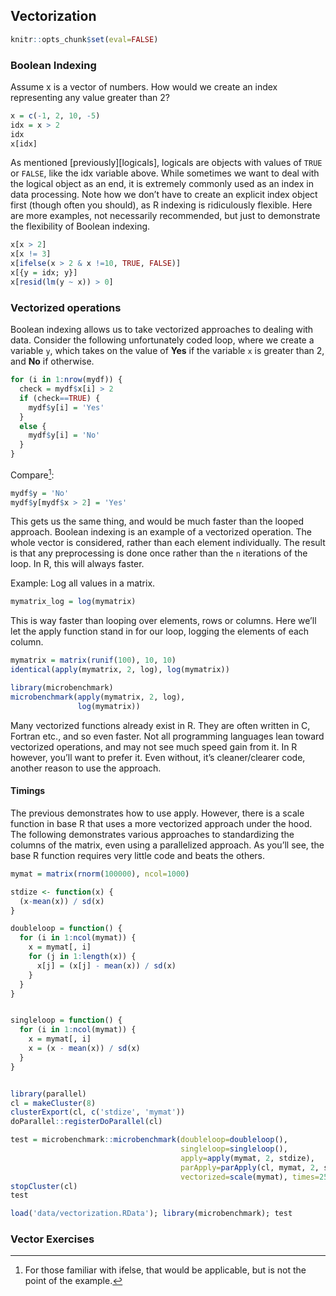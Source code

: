 ## Vectorization 

```r
knitr::opts_chunk$set(eval=FALSE)
```


### Boolean Indexing

Assume <span class="objclass">x</span> is a vector of numbers. How would we create an index representing any value greater than 2?

```r
x = c(-1, 2, 10, -5)
idx = x > 2
idx
x[idx]
```

As mentioned [previously][logicals], <span class="objclass">logicals</span> are objects with values of `TRUE` or `FALSE`, like the <span class="objclass">idx</span> variable above.  While sometimes we want to deal with the logical object as an end, it is extremely commonly used as an index in data processing. Note how we don't have to create an explicit index object first (though often you should), as R indexing is ridiculously flexible.  Here are more examples, not necessarily recommended, but just to demonstrate the flexibility of Boolean indexing.

```r
x[x > 2]
x[x != 3]
x[ifelse(x > 2 & x !=10, TRUE, FALSE)]
x[{y = idx; y}]
x[resid(lm(y ~ x)) > 0]
```

### Vectorized operations

Boolean indexing allows us to take <span class="emph">vectorized</span> approaches to dealing with data. Consider the following unfortunately coded loop, where we create a variable `y`, which takes on the value of **Yes** if the variable `x` is greater than 2, and **No** if otherwise.

```r
for (i in 1:nrow(mydf)) {
  check = mydf$x[i] > 2
  if (check==TRUE) {
    mydf$y[i] = 'Yes'
  } 
  else {
    mydf$y[i] = 'No'
  }
}
```

Compare[^ifelse]:

```r
mydf$y = 'No'
mydf$y[mydf$x > 2] = 'Yes'
```

This gets us the same thing, and would be much faster than the looped approach. Boolean indexing is an example of a vectorized operation.  The whole vector is considered, rather than each element individually.  The result is that any preprocessing is done once rather than the `n` iterations of the loop.  In R, this will  always faster.

Example: Log all values in a matrix.

```r
mymatrix_log = log(mymatrix)
```

This is way faster than looping over elements, rows or columns. Here we'll let the <span class="func">apply</span> function stand in for our loop, logging the elements of each column.

```r
mymatrix = matrix(runif(100), 10, 10)
identical(apply(mymatrix, 2, log), log(mymatrix))

library(microbenchmark)
microbenchmark(apply(mymatrix, 2, log),
               log(mymatrix))
```


Many vectorized functions already exist in R.  They are often written in C, Fortran etc., and so even faster.  Not all programming languages lean toward vectorized operations, and may not see much speed gain from it.  In R however, you'll want to prefer it.  Even without, it's cleaner/clearer code, another reason to use the approach.
  



#### Timings

The previous demonstrates how to use apply. However, there is a <span class="func">scale</span> function in base R that uses a more vectorized approach under the hood. The following demonstrates various approaches to standardizing the columns of the matrix, even using a parallelized approach. As you'll see, the base R function requires very little code and beats the others.

```r
mymat = matrix(rnorm(100000), ncol=1000)

stdize <- function(x) {
  (x-mean(x)) / sd(x)
}

doubleloop = function() {
  for (i in 1:ncol(mymat)) {
    x = mymat[, i]
    for (j in 1:length(x)) {
      x[j] = (x[j] - mean(x)) / sd(x)
    }
  }
}


singleloop = function() {
  for (i in 1:ncol(mymat)) {
    x = mymat[, i]
    x = (x - mean(x)) / sd(x)
  }
}


library(parallel)
cl = makeCluster(8)
clusterExport(cl, c('stdize', 'mymat'))
doParallel::registerDoParallel(cl)

test = microbenchmark::microbenchmark(doubleloop=doubleloop(),
                                      singleloop=singleloop(), 
                                      apply=apply(mymat, 2, stdize), 
                                      parApply=parApply(cl, mymat, 2, stdize),
                                      vectorized=scale(mymat), times=25)
stopCluster(cl)
test
```
```r
load('data/vectorization.RData'); library(microbenchmark); test
```


### **Vector Exercises**





[^ifelse]: For those familiar with <span class="func">ifelse</span>, that would be applicable, but is not the point of the example.